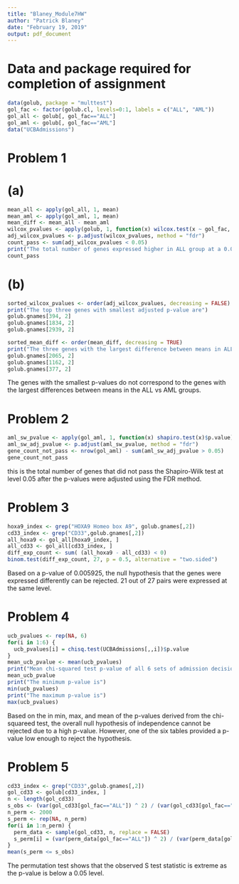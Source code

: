 ```yaml
---
title: "Blaney_Module7HW"
author: "Patrick Blaney"
date: "February 19, 2019"
output: pdf_document
---
```


# Data and package required for completion of assignment
```r
data(golub, package = "multtest")
gol_fac <- factor(golub.cl, levels=0:1, labels = c("ALL", "AML"))
gol_all <- golub[, gol_fac=="ALL"]
gol_aml <- golub[, gol_fac=="AML"]
data("UCBAdmissions")
```


# Problem 1

# (a)
```r
mean_all <- apply(gol_all, 1, mean)
mean_aml <- apply(gol_aml, 1, mean)
mean_diff <- mean_all - mean_aml
wilcox_pvalues <- apply(golub, 1, function(x) wilcox.test(x ~ gol_fac, alternative = "greater")$p.value)
adj_wilcox_pvalues <- p.adjust(wilcox_pvalues, method = "fdr")
count_pass <- sum(adj_wilcox_pvalues < 0.05)
print("The total number of genes expressed higher in ALL group at a 0.05 FDR adjusted value is")
count_pass
```

# (b)
```r
sorted_wilcox_pvalues <- order(adj_wilcox_pvalues, decreasing = FALSE)
print("The top three genes with smallest adjusted p-value are")
golub.gnames[394, 2]
golub.gnames[1834, 2]
golub.gnames[2939, 2]

sorted_mean_diff <- order(mean_diff, decreasing = TRUE)
print("The three genes with the largest difference between means in ALL vs AML groups are")
golub.gnames[2065, 2]
golub.gnames[1162, 2]
golub.gnames[377, 2]
```
The genes with the smallest p-values do not correspond to the genes with the largest differences between means in
the ALL vs AML groups.


# Problem 2

```r
aml_sw_pvalue <- apply(gol_aml, 1, function(x) shapiro.test(x)$p.value)
aml_sw_adj_pvalue <- p.adjust(aml_sw_pvalue, method = "fdr")
gene_count_not_pass <- nrow(gol_aml) - sum(aml_sw_adj_pvalue > 0.05)
gene_count_not_pass
```
this is the total number of genes that did not pass the Shapiro-Wilk test at level 0.05 after the p-values were adjusted
using the FDR method.


# Problem 3

```r
hoxa9_index <- grep("HOXA9 Homeo box A9", golub.gnames[,2])
cd33_index <- grep("CD33",golub.gnames[,2])
all_hoxa9 <- gol_all[hoxa9_index, ]
all_cd33 <- gol_all[cd33_index, ]
diff_exp_count <- sum( (all_hoxa9 - all_cd33) < 0)
binom.test(diff_exp_count, 27, p = 0.5, alternative = "two.sided")
```
Based on a p-value of 0.005925, the null hypothesis that the genes were expressed differently can be rejected. 
21 out of 27 pairs were expressed at the same level.


# Problem 4

```r
ucb_pvalues <- rep(NA, 6)
for(i in 1:6) {
  ucb_pvalues[i] = chisq.test(UCBAdmissions[,,i])$p.value
}
mean_ucb_pvalue <- mean(ucb_pvalues)
print("Mean chi-squared test p-value of all 6 sets of admission decision tables is")
mean_ucb_pvalue
print("The minimum p-value is")
min(ucb_pvalues)
print("The maximum p-value is")
max(ucb_pvalues)
```
Based on the in min, max, and mean of the p-values derived from the chi-squareed test, the overall null hypothesis
of independence cannot be rejected due to a high p-value. However, one of the six tables provided a p-value low enough to 
reject the hypothesis.


# Problem 5

```r
cd33_index <- grep("CD33",golub.gnames[,2])
gol_cd33 <- golub[cd33_index, ]
n <- length(gol_cd33)
s_obs <- (var(gol_cd33[gol_fac=="ALL"]) ^ 2) / (var(gol_cd33[gol_fac=="AML"]) ^ 2)
n_perm <- 2000
s_perm <- rep(NA, n_perm)
for(i in 1:n_perm) {
  perm_data <- sample(gol_cd33, n, replace = FALSE)
  s_perm[i] = (var(perm_data[gol_fac=="ALL"]) ^ 2) / (var(perm_data[gol_fac=="AML"]) ^ 2)
}
mean(s_perm <= s_obs)
```
The permutation test shows that the observed S test statistic is extreme as the p-value is below a 0.05 level.
